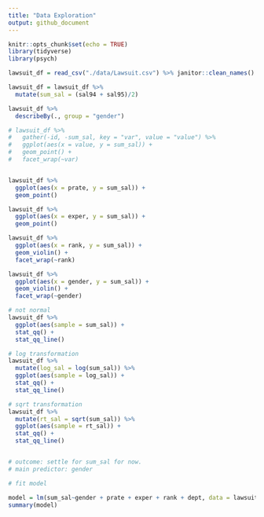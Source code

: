 ```yaml
---
title: "Data Exploration"
output: github_document
---
```


```r
knitr::opts_chunk$set(echo = TRUE)
library(tidyverse)
library(psych)
```

```r
lawsuit_df = read_csv("./data/Lawsuit.csv") %>% janitor::clean_names()

lawsuit_df = lawsuit_df %>% 
  mutate(sum_sal = (sal94 + sal95)/2)
```

```r
lawsuit_df %>% 
  describeBy(., group = "gender")

# lawsuit_df %>% 
#   gather(-id, -sum_sal, key = "var", value = "value") %>% 
#   ggplot(aes(x = value, y = sum_sal)) + 
#   geom_point() +
#   facet_wrap(~var)


lawsuit_df %>% 
  ggplot(aes(x = prate, y = sum_sal)) + 
  geom_point()

lawsuit_df %>% 
  ggplot(aes(x = exper, y = sum_sal)) + 
  geom_point()

lawsuit_df %>% 
  ggplot(aes(x = rank, y = sum_sal)) + 
  geom_violin() + 
  facet_wrap(~rank)

lawsuit_df %>% 
  ggplot(aes(x = gender, y = sum_sal)) + 
  geom_violin() + 
  facet_wrap(~gender)

# not normal
lawsuit_df %>% 
  ggplot(aes(sample = sum_sal)) + 
  stat_qq() + 
  stat_qq_line()

# log transformation
lawsuit_df %>% 
  mutate(log_sal = log(sum_sal)) %>% 
  ggplot(aes(sample = log_sal)) + 
  stat_qq() + 
  stat_qq_line()

# sqrt transformation
lawsuit_df %>% 
  mutate(rt_sal = sqrt(sum_sal)) %>% 
  ggplot(aes(sample = rt_sal)) + 
  stat_qq() + 
  stat_qq_line()



```



```r
# outcome: settle for sum_sal for now. 
# main predictor: gender

# fit model

model = lm(sum_sal~gender + prate + exper + rank + dept, data = lawsuit_df)
summary(model)
```

